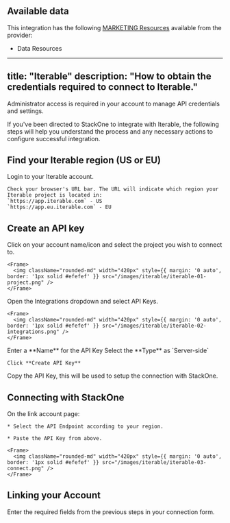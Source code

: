 
## Available data

This integration has the following [MARKETING Resources](https://docs.stackone.com/reference/getting-started-with-your-api) available from the provider:
- Data Resources
---
title: "Iterable"
description: "How to obtain the credentials required to connect to Iterable."
---

<Note>
  Administrator access is required in your account to manage API credentials and settings.
</Note>

If you've been directed to StackOne to integrate with Iterable, the following steps will help you understand the process and any necessary actions to configure successful integration.

## Find your Iterable region (US or EU)

<Steps>
  <Step title="Login to Iterable">
    Login to your Iterable account.

    Check your browser's URL bar. The URL will indicate which region your Iterable project is located in:
    `https://app.iterable.com` - US
    `https://app.eu.iterable.com` - EU
  </Step>
</Steps>

## Create an API key

<Steps>
  <Step title="Select Project">
    Click on your account name/icon and select the project you wish to connect to.

    <Frame>
      <img className="rounded-md" width="420px" style={{ margin: '0 auto', border: '1px solid #efefef' }} src="/images/iterable/iterable-01-project.png" />
    </Frame>
  </Step>

  <Step title="Select API Keys">
    Open the Integrations dropdown and select API Keys.

    <Frame>
      <img className="rounded-md" width="420px" style={{ margin: '0 auto', border: '1px solid #efefef' }} src="/images/iterable/iterable-02-integrations.png" />
    </Frame>
  </Step>

  <Step title="Click New API Key" />

  <Step title="Create API Key">
    Enter a **Name** for the API Key
    Select the **Type** as `Server-side`

    Click **Create API Key**
  </Step>

  <Step title="Copy API Key">
    Copy the API Key, this will be used to setup the connection with StackOne.
  </Step>
</Steps>

## Connecting with StackOne

<Steps>
  <Step title="Link Account">
    On the link account page:

    * Select the API Endpoint according to your region.

    * Paste the API Key from above.

    <Frame>
      <img className="rounded-md" width="420px" style={{ margin: '0 auto', border: '1px solid #efefef' }} src="/images/iterable/iterable-03-connect.png" />
    </Frame>
  </Step>
</Steps>


## Linking your Account

Enter the required fields from the previous steps in your connection form.

<IntegrationFooter />